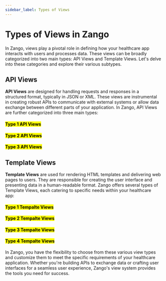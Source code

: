 ```yaml
---
sidebar_label: Types of Views
---
```


# Types of Views in Zango

In Zango, views play a pivotal role in defining how your healthcare app interacts with users and processes data. These views can be broadly categorized into two main types: API Views and Template Views. Let's delve into these categories and explore their various subtypes.

## API Views

**API Views** are designed for handling requests and responses in a structured format, typically in JSON or XML. These views are instrumental in creating robust APIs to communicate with external systems or allow data exchange between different parts of your application. In Zango, API Views are further categorized into three main types:

<mark>

#### <mark> Type 1 API Views </mark>

#### <mark> Type 2 API Views </mark>

#### <mark> Type 3 API Views </mark>

</mark>

## Template Views

**Template Views** are used for rendering HTML templates and delivering web pages to users. They are responsible for creating the user interface and presenting data in a human-readable format. Zango offers several types of Template Views, each catering to specific needs within your healthcare app:

<mark>

#### <mark> Type 1 Tempalte Views </mark>

#### <mark> Type 2 Tempalte Views </mark>

#### <mark> Type 3 Tempalte Views </mark>

#### <mark> Type 4 Tempalte Views </mark>

</mark>

In Zango, you have the flexibility to choose from these various view types and customize them to meet the specific requirements of your healthcare application. Whether you're building APIs to exchange data or crafting user interfaces for a seamless user experience, Zango's view system provides the tools you need for success.